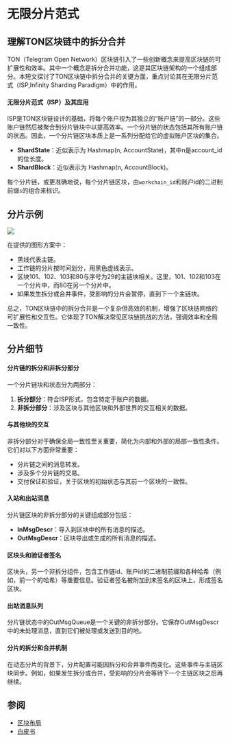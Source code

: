 # 无限分片范式

## 理解TON区块链中的拆分合并

TON（Telegram Open Network）区块链引入了一些创新概念来提高区块链的可扩展性和效率。其中一个概念是拆分合并功能，这是其区块链架构的一个组成部分。本短文探讨了TON区块链中拆分合并的关键方面，重点讨论其在无限分片范式（ISP,Infinity Sharding Paradigm）中的作用。

#### 无限分片范式（ISP）及其应用

ISP是TON区块链设计的基础，将每个账户视为其独立的“账户链”的一部分。这些账户链然后被聚合到分片链块中以提高效率。一个分片链的状态包括其所有账户链的状态。因此，一个分片链区块本质上是一系列分配给它的虚拟账户区块的集合。

- **ShardState**：近似表示为 Hashmap(n, AccountState)，其中n是account_id的位长度。
- **ShardBlock**：近似表示为 Hashmap(n, AccountBlock)。

每个分片链，或更准确地说，每个分片链区块，由`workchain_id`和账户id的二进制前缀`s`的组合来标识。

## 分片示例

![](/img/docs/blockchain-fundamentals/split-merge.svg)

在提供的图形方案中：

- 黑线代表主链。
- 工作链的分片按时间划分，用黑色虚线表示。
- 区块101、102、103和80与序号为29的主链块相关。这里，101、102和103在一个分片中，而80在另一个分片中。
- 如果发生拆分或合并事件，受影响的分片会暂停，直到下一个主链块。

总之，TON区块链中的拆分合并是一个复杂但高效的机制，增强了区块链网络的可扩展性和交互性。它体现了TON解决常见区块链挑战的方法，强调效率和全局一致性。

## 分片细节

#### 分片链的拆分和非拆分部分

一个分片链块和状态分为两部分：

1. **拆分部分**：符合ISP形式，包含特定于账户的数据。
2. **非拆分部分**：涉及区块与其他区块和外部世界的交互相关的数据。

#### 与其他块的交互

非拆分部分对于确保全局一致性至关重要，简化为内部和外部的局部一致性条件。它们对以下方面非常重要：

- 分片链之间的消息转发。
- 涉及多个分片链的交易。
- 交付保证和验证，关于区块的初始状态与其前一个区块的一致性。

#### 入站和出站消息

分片链区块的非拆分部分的关键组成部分包括：

- **InMsgDescr**：导入到区块中的所有消息的描述。
- **OutMsgDescr**：区块导出或生成的所有消息的描述。

#### 区块头和验证者签名

区块头，另一个非拆分组件，包含工作链id、账户id的二进制前缀和各种哈希（例如，前一个的哈希）等重要信息。验证者签名被附加到未签名的区块上，形成签名区块。

#### 出站消息队列

分片链状态中的OutMsgQueue是一个关键的非拆分部分。它保存OutMsgDescr中的未处理消息，直到它们被处理或发送到目的地。

#### 分片的拆分和合并机制

在动态分片的背景下，分片配置可能因拆分和合并事件而变化。这些事件与主链区块同步。例如，如果发生拆分或合并，受影响的分片会等待下一个主链区块之后再继续。

## 参阅

- [区块布局](/develop/data-formats/block-layout)
- [白皮书](/learn/docs)
